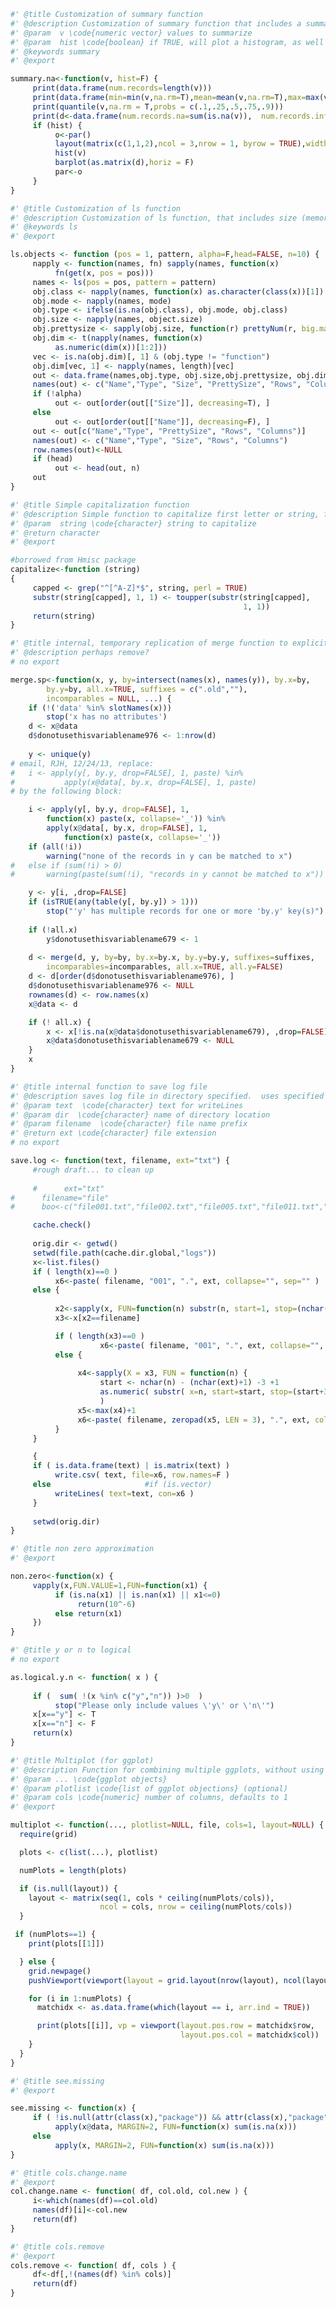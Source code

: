 ```r

#' @title Customization of summary function
#' @description Customization of summary function that includes a summary of the number of values that are na, infinite, or not numeric.  Also reports n records, min, mean, max, and several quantiles. 
#' @param  v \code{numeric vector} values to summarize
#' @param  hist \code{boolean} if TRUE, will plot a histogram, as well as output text to console
#' @keywords summary
#' @export

summary.na<-function(v, hist=F) {
     print(data.frame(num.records=length(v)))
     print(data.frame(min=min(v,na.rm=T),mean=mean(v,na.rm=T),max=max(v,na.rm=T)))
     print(quantile(v,na.rm = T,probs = c(.1,.25,.5,.75,.9)))
     print(d<-data.frame(num.records.na=sum(is.na(v)),  num.records.infinite=sum(is.infinite(v)),  num.records.not.numeric=sum(!is.numeric(v))))
     if (hist) {
          o<-par()
          layout(matrix(c(1,1,2),ncol = 3,nrow = 1, byrow = TRUE),widths=c(2,1))
          hist(v)
          barplot(as.matrix(d),horiz = F)
          par<-o
     }
}
```



```r
#' @title Customization of ls function
#' @description Customization of ls function, that includes size (memory) of all objects or data in current session environment.
#' @keywords ls
#' @export

ls.objects <- function (pos = 1, pattern, alpha=F,head=FALSE, n=10) {
     napply <- function(names, fn) sapply(names, function(x)
          fn(get(x, pos = pos)))
     names <- ls(pos = pos, pattern = pattern)
     obj.class <- napply(names, function(x) as.character(class(x))[1])
     obj.mode <- napply(names, mode)
     obj.type <- ifelse(is.na(obj.class), obj.mode, obj.class)
     obj.size <- napply(names, object.size)
     obj.prettysize <- sapply(obj.size, function(r) prettyNum(r, big.mark = ",") )
     obj.dim <- t(napply(names, function(x)
          as.numeric(dim(x))[1:2]))
     vec <- is.na(obj.dim)[, 1] & (obj.type != "function")
     obj.dim[vec, 1] <- napply(names, length)[vec]
     out <- data.frame(names,obj.type, obj.size,obj.prettysize, obj.dim)
     names(out) <- c("Name","Type", "Size", "PrettySize", "Rows", "Columns")
     if (!alpha)
          out <- out[order(out[["Size"]], decreasing=T), ]
     else
          out <- out[order(out[["Name"]], decreasing=F), ]
     out <- out[c("Name","Type", "PrettySize", "Rows", "Columns")]
     names(out) <- c("Name","Type", "Size", "Rows", "Columns")
     row.names(out)<-NULL
     if (head)
          out <- head(out, n)
     out
}
```

```r
#' @title Simple capitalization function
#' @description Simple function to capitalize first letter or string, for prettying up plot titles, legends, axes, etc.
#' @param  string \code{character} string to capitalize
#' @return character
#' @export

#borrowed from Hmisc package
capitalize<-function (string) 
{
     capped <- grep("^[^A-Z]*$", string, perl = TRUE)
     substr(string[capped], 1, 1) <- toupper(substr(string[capped], 
                                                    1, 1))
     return(string)
}
```


```r
#' @title internal, temporary replication of merge function to explicitly indicate merging of spatial object with a data.frame
#' @description perhaps remove?
# no export

merge.sp<-function(x, y, by=intersect(names(x), names(y)), by.x=by, 
     	by.y=by, all.x=TRUE, suffixes = c(".old",""), 
		incomparables = NULL, ...) {
	if (!('data' %in% slotNames(x)))
		stop('x has no attributes')
	d <- x@data
	d$donotusethisvariablename976 <- 1:nrow(d)
	
	y <- unique(y)
# email, RJH, 12/24/13, replace:
#	i <- apply(y[, by.y, drop=FALSE], 1, paste) %in% 
#			apply(x@data[, by.x, drop=FALSE], 1, paste)
# by the following block:

	i <- apply(y[, by.y, drop=FALSE], 1, 
		function(x) paste(x, collapse='_')) %in% 
		apply(x@data[, by.x, drop=FALSE], 1, 
			function(x) paste(x, collapse='_'))
	if (all(!i))
		warning("none of the records in y can be matched to x")
# 	else if (sum(!i) > 0)
# 		warning(paste(sum(!i), "records in y cannot be matched to x"))

	y <- y[i, ,drop=FALSE]
	if (isTRUE(any(table(y[, by.y]) > 1)))
		stop("'y' has multiple records for one or more 'by.y' key(s)")
	
	if (!all.x)
		y$donotusethisvariablename679 <- 1
	
	d <- merge(d, y, by=by, by.x=by.x, by.y=by.y, suffixes=suffixes, 
		incomparables=incomparables, all.x=TRUE, all.y=FALSE)
	d <- d[order(d$donotusethisvariablename976), ]
	d$donotusethisvariablename976 <- NULL
	rownames(d) <- row.names(x)
	x@data <- d

	if (! all.x) {
		x <- x[!is.na(x@data$donotusethisvariablename679), ,drop=FALSE] 
		x@data$donotusethisvariablename679 <- NULL
	}
	x
}
```

```r
#' @title internal function to save log file
#' @description saves log file in directory specified.  uses specified prefix.  reads names of existing logs in the directory to specify a number, incrementing it from the largest number of that file type.
#' @param text  \code{character} text for writeLines 
#' @param dir  \code{character} name of directory location 
#' @param filename  \code{character} file name prefix 
#' @return ext \code{character} file extension
# no export

save.log <- function(text, filename, ext="txt") {
     #rough draft... to clean up
     
     #      ext="txt"
#      filename="file"
#      boo<-c("file001.txt","file002.txt","file005.txt","file011.txt","otherfile.txt")

     cache.check()
     
     orig.dir <- getwd()
     setwd(file.path(cache.dir.global,"logs"))
     x<-list.files()
     if ( length(x)==0 )
          x6<-paste( filename, "001", ".", ext, collapse="", sep="" )
     else {
               
          x2<-sapply(x, FUN=function(n) substr(n, start=1, stop=(nchar(n)-nchar(ext)-1-3)))
          x3<-x[x2==filename]

          if ( length(x3)==0 )
                    x6<-paste( filename, "001", ".", ext, collapse="", sep="" )
          else {
               
               x4<-sapply(X = x3, FUN = function(n) {
                    start <- nchar(n) - (nchar(ext)+1) -3 +1
                    as.numeric( substr( x=n, start=start, stop=(start+3-1)) ) }
                    )
               x5<-max(x4)+1
               x6<-paste( filename, zeropad(x5, LEN = 3), ".", ext, collapse="", sep="" )
          }
     }

     {
     if ( is.data.frame(text) | is.matrix(text) )
          write.csv( text, file=x6, row.names=F )
     else                     #if (is.vector)
          writeLines( text=text, con=x6 )
     }
     
     setwd(orig.dir)
}
```


```r
#' @title non zero approximation
#' @export

non.zero<-function(x) {
     vapply(x,FUN.VALUE=1,FUN=function(x1) {
          if (is.na(x1) || is.nan(x1) || x1<=0)  
               return(10^-6)
          else return(x1)
     })
}
```

```r
#' @title y or n to logical
# no export

as.logical.y.n <- function( x ) {
     
     if (  sum( !(x %in% c("y","n")) )>0  )
          stop("Please only include values \'y\' or \'n\'")
     x[x=="y"] <- T
     x[x=="n"] <- F
     return(x)
}

```

```r
#' @title Multiplot (for ggplot)
#' @description Function for combining multiple ggplots, without using facet. From R Cookbook for Graphics, http://www.cookbook-r.com/Graphs/Multiple_graphs_on_one_page_(ggplot2); and published at http://peterhaschke.com/Code/multiplot.R
#' @param ... \code{ggplot objects}
#' @param plotlist \code{list of ggplot objections} (optional)
#' @param cols \code{numeric} number of columns, defaults to 1
#' @export

multiplot <- function(..., plotlist=NULL, file, cols=1, layout=NULL) {
  require(grid)

  plots <- c(list(...), plotlist)

  numPlots = length(plots)

  if (is.null(layout)) {
    layout <- matrix(seq(1, cols * ceiling(numPlots/cols)),
                    ncol = cols, nrow = ceiling(numPlots/cols))
  }

 if (numPlots==1) {
    print(plots[[1]])

  } else {
    grid.newpage()
    pushViewport(viewport(layout = grid.layout(nrow(layout), ncol(layout))))

    for (i in 1:numPlots) {
      matchidx <- as.data.frame(which(layout == i, arr.ind = TRUE))

      print(plots[[i]], vp = viewport(layout.pos.row = matchidx$row,
                                      layout.pos.col = matchidx$col))
    }
  }
}


```

```r
#' @title see.missing
#' @export

see.missing <- function(x) {
     if ( !is.null(attr(class(x),"package")) && attr(class(x),"package") == "sp")    
          apply(x@data, MARGIN=2, FUN=function(x) sum(is.na(x)))
     else 
          apply(x, MARGIN=2, FUN=function(x) sum(is.na(x)))
}

```

```r
#' @title cols.change.name
#' @export
col.change.name <- function( df, col.old, col.new ) {
     i<-which(names(df)==col.old)
     names(df)[i]<-col.new
     return(df)
}
```

```r
#' @title cols.remove
#' @export
cols.remove <- function( df, cols ) {
     df<-df[,!(names(df) %in% cols)]
     return(df)
}

```

